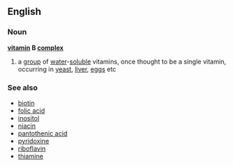 ==English==
===Noun===
'''[[vitamin]] B [[complex]]'''
# a [[group]] of [[water]]-[[soluble]] vitamins, once thought to be a single vitamin, occurring in [[yeast]], [[liver]], [[egg]]s etc
===See also===
*[[biotin]]
*[[folic acid]]
*[[inositol]]
*[[niacin]]
*[[pantothenic acid]]
*[[pyridoxine]]
*[[riboflavin]]
*[[thiamine]]